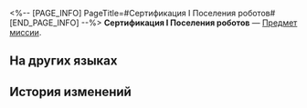 <%-- [PAGE_INFO]
PageTitle=#Сертификация I Поселения роботов#
[END_PAGE_INFO] --%>
{{Предмет Инфобокс
|id          = 140034
|Изображение = Предмет Сертификация I Поселения роботов.png
|Тип         = Предмет миссии
|Инвентарь   = Миссии
|Редкость    = 3
|Эффект      = 
|Описание    = Разрешение первого уровня для открытия входа в Поселение роботов. Только те, кто получил все три уровня допуска, могут получить разрешение на открытие двери.
}}
{{Описание|''«Эй, ой! Ой, ой, ой... Нельзя ли понежнее с рукой хорошенькой девушки?»''}}
'''Сертификация I Поселения роботов''' — [[Предмет миссии]].

==На других языках==
{{На других языках
|en   = Robot Settlement Level 1 Certification
|zhs  = 机械聚落认证：1级
|zht  = 機械聚落認證：1級
|ja   = 機械集落認証：レベル1
|ko   = 기계 부락 인증: 1급
|es   = Certificación de nivel 1 del asentamiento robot
|fr   = Certification de niveau&nbsp;1 de la Colonie de robots
|ru   = Сертификация I Поселения роботов
|th   = ตรารับรอง Robot Settlement: ขั้นที่ 1
|vi   = Chứng Nhận Trụ Sở Máy Móc Cấp 1
|de   = Zertifizierung der Robotersiedlung: Stufe 1
|id   = Sertifikasi Robot Settlement Level 1
|pt   = Certificado de Assentamento de Robôs - 1
}}

==История изменений==
{{История изменений|3.5}}